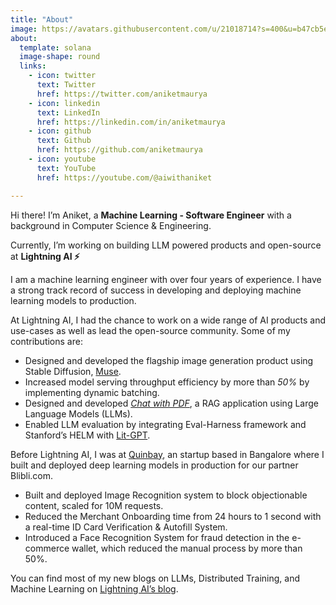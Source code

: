 ```yaml
---
title: "About"
image: https://avatars.githubusercontent.com/u/21018714?s=400&u=b47cb5eb401714a0e38aa8d32ec7031e5c30e346&v=4
about:
  template: solana
  image-shape: round
  links:
    - icon: twitter
      text: Twitter
      href: https://twitter.com/aniketmaurya
    - icon: linkedin
      text: LinkedIn
      href: https://linkedin.com/in/aniketmaurya
    - icon: github
      text: Github
      href: https://github.com/aniketmaurya
    - icon: youtube
      text: YouTube
      href: https://youtube.com/@aiwithaniket

---
```

Hi there! I'm Aniket, a **Machine Learning - Software Engineer** with a background in Computer Science & Engineering.

Currently, I'm working on building LLM powered products and open-source at **Lightning AI ⚡️**

I am a machine learning engineer with over four years of experience. I have a strong track record of success in developing and deploying machine learning models to production.

At Lightning AI, I had the chance to work on a wide range of AI products and use-cases as well as lead the open-source community. Some of my contributions are:

* Designed and developed the flagship image generation product using Stable Diffusion, [Muse](https://lightning.ai/pages/community/tutorial/deploy-diffusion-models/).
* Increased model serving throughput efficiency by more than *50%* by implementing dynamic batching. 
* Designed and developed *[Chat with PDF](https://lightning.ai/lightning-ai/studios/document-chat-assistant-using-rag)*, a RAG application using Large Language Models (LLMs). 
* Enabled LLM evaluation by integrating Eval-Harness framework and Stanford's HELM with [Lit-GPT](https://github.com/Lightning-AI/lit-gpt).

Before Lightning AI, I was at [Quinbay](https://www.linkedin.com/company/quinbay/), an startup based in Bangalore where I built and deployed deep learning models in production for our partner Blibli.com.

* Built and deployed Image Recognition system to block objectionable content, scaled for 10M requests.
* Reduced the Merchant Onboarding time from 24 hours to 1 second with a real-time ID Card Verification & Autofill System.
* Introduced a Face Recognition System for fraud detection in the e-commerce wallet, which reduced the manual process by more than 50%.


You can find most of my new blogs on LLMs, Distributed Training, and Machine Learning on [Lightning AI's blog](https://lightning.ai/pages/author/aniket-maurya/).
